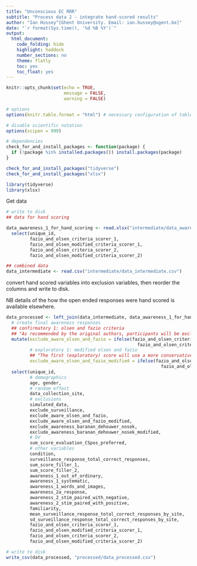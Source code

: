 ```yaml
---
title: "Unconscious EC RRR"
subtitle: "Process data 2 - integrate hand-scored results"
author: "Ian Hussey^[Ghent University. Email: ian.hussey@ugent.be]"
date: "`r format(Sys.time(), '%d %B %Y')`"
output:
  html_document:
    code_folding: hide
    highlight: haddock
    number_sections: no
    theme: flatly
    toc: yes
    toc_float: yes
---
```


```r

knitr::opts_chunk$set(echo = TRUE, 
                      message = FALSE, 
                      warning = FALSE)

# options
options(knitr.table.format = "html") # necessary configuration of tables

# disable scientific notation
options(scipen = 999) 

```

```r

# dependencies
check_for_and_install_packages <- function(package) {
  if (!package %in% installed.packages()) install.packages(package)
}

check_for_and_install_packages("tidyverse")
check_for_and_install_packages("xlsx")

library(tidyverse)
library(xlsx)

```

Get data

```r

# write to disk
## data for hand scoring

data_awareness_1_for_hand_scoring <- read.xlsx("intermediate/data_awareness_for_hand_scoring.xlsx", sheetIndex = 1) %>%
  select(unique_id, 
         fazio_and_olsen_criteria_scorer_1, 
         fazio_and_olsen_modified_criteria_scorer_1,
         fazio_and_olsen_criteria_scorer_2,
         fazio_and_olsen_modified_criteria_scorer_2)

## combined data
data_intermediate <- read.csv("intermediate/data_intermediate.csv") 

```

convert hand scored variables into exclusion variables, then reorder the columns and write to disk.

NB details of the how the open ended responses were hand scored is available elsewhere.

```r

data_processed <- left_join(data_intermediate, data_awareness_1_for_hand_scoring, by = "unique_id") %>%
  # create final awareness responses
  ## confirmatory 1: olsen and fazio criteria
  ## "As recommended by the original authors, participants will be excluded if both raters agree that participants identified the valence of the USs that were paired with each of the CSs, in at least one of the two questions. If participants identify that one of the CSs was paired with a US of a particular valence, or report that CSs and USs were paired during the task (even if they do not mention the specific way in which they were paired), then they will be retained and coded as being ‘contingency unaware’. Likewise, in cases of rater disagreement, participants will also be retained and coded as ‘contingency unaware’ as per the original authors criteria.  "
  mutate(exclude_aware_olsen_and_fazio = ifelse(fazio_and_olsen_criteria_scorer_1 == TRUE & 
                                                  fazio_and_olsen_criteria_scorer_2 == TRUE, TRUE, FALSE),
         # exploratory 1: modified olsen and fazio
         ## "The first (exploratory) score will use a more conservative coding of the original authors’ questions. Participants will be coded as ‘aware’ if they express full or partial memory. Specifically, assignment to the ‘aware’ group will occur when both judges agree that the participant identified the valence of the USs that were paired with each of the CSs, or identified that one of the CSs was paired with a US of a particular valence, or reports that CSs and USs were paired during the task (even if they do not mention the specific way in which they were paired), in at least one of the two questions. Assignment to the ‘unaware’ group will occur when both judges indicate that the participant did not report that CSs were systematically paired with USs, or that a CS was paired with a US of a specific valance, in at least one of the two questions. In cases of rater disagreement, a third judge will be recruited and asked to provide their own judgement according to the above criteria. The majority judgement will be adopted. Participants in the ‘aware’ group will be excluded from subsequent analysis."
         exclude_aware_olsen_and_fazio_modified = ifelse(fazio_and_olsen_modified_criteria_scorer_1 == TRUE & 
                                                           fazio_and_olsen_modified_criteria_scorer_2 == TRUE, TRUE, FALSE)) %>%
  select(unique_id, 
         # demographics 
         age, gender, 
         # random effect
         data_collection_site, 
         # exclusions
         simulated_data, 
         exclude_surveillance,
         exclude_aware_olsen_and_fazio, 
         exclude_aware_olsen_and_fazio_modified, 
         exclude_awareness_baranan_dehouwer_nosek, 
         exclude_awareness_baranan_dehouwer_nosek_modified,
         # DV
         sum_score_evaluation_CSpos_preferred, 
         # other variables
         condition,
         surveillance_response_total_correct_responses,
         sum_score_filler_1, 
         sum_score_filler_2, 
         awareness_1_out_of_ordinary, 
         awareness_1_systematic, 
         awareness_1_words_and_images, 
         awareness_2a_response, 
         awareness_2_stim_paired_with_negative, 
         awareness_2_stim_paired_with_positive, 
         familiarity, 
         mean_surveillance_response_total_correct_responses_by_site, 
         sd_surveillance_response_total_correct_responses_by_site, 
         fazio_and_olsen_criteria_scorer_1, 
         fazio_and_olsen_modified_criteria_scorer_1, 
         fazio_and_olsen_criteria_scorer_2, 
         fazio_and_olsen_modified_criteria_scorer_2)

# write to disk
write_csv(data_processed, "processed/data_processed.csv")

```
